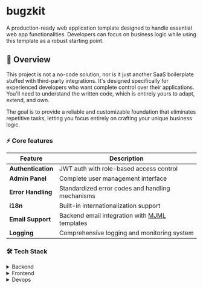 # bugzkit

A production-ready web application template designed to handle essential web app functionalities.
Developers can focus on business logic while using this template as a robust starting point.

## 👀 Overview

This project is not a no-code solution, nor is it just another SaaS boilerplate stuffed with third-party integrations.
It's designed specifically for experienced developers who want complete control over their applications.
You'll need to understand the written code, which is entirely yours to adapt, extend, and own.

The goal is to provide a reliable and customizable foundation that eliminates repetitive tasks, letting you focus entirely on crafting your unique business logic.

### ⚡ Core features

| Feature            | Description                                                                     |
| ------------------ | ------------------------------------------------------------------------------- |
| **Authentication** | JWT auth with role-based access control                                         |
| **Admin Panel**    | Complete user management interface                                              |
| **Error Handling** | Standardized error codes and handling mechanisms                                |
| **i18n**           | Built-in internationalization support                                           |
| **Email Support**  | Backend email integration with [MJML](https://github.com/mjmlio/mjml) templates |
| **Logging**        | Comprehensive logging and monitoring system                                     |

### 🛠 Tech Stack

<details>
  <summary>Backend</summary>

- [Java 21](https://openjdk.org/projects/jdk/21/)
- [SpringBoot](https://spring.io/projects/spring-boot)
- [Postgres](https://www.postgresql.org/)
- [Redis](https://redis.io/)

</details>

<details>
  <summary>Frontend</summary>

- [SvelteKit](https://kit.svelte.dev/)
- [TypeScript](https://www.typescriptlang.org/)
- [TailwindCSS](https://tailwindcss.com/)
- [shadcn-svelte](https://github.com/huntabyte/shadcn-svelte)
- [paraglidejs](https://inlang.com/m/gerre34r/library-inlang-paraglideJs)
- [Zod](https://zod.dev/)
- [Superforms](https://superforms.rocks/)
- [Formsnap](https://formsnap.dev/docs)

</details>

<details>
  <summary>Devops</summary>

- [GitHub Actions](https://github.com/features/actions)
- [Docker](https://www.docker.com/)

</details>
